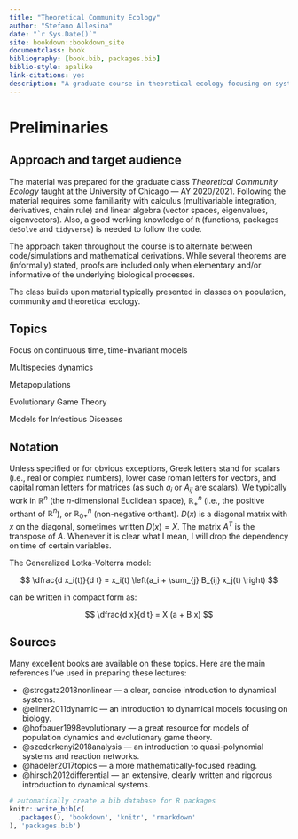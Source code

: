 ```yaml
--- 
title: "Theoretical Community Ecology"
author: "Stefano Allesina"
date: "`r Sys.Date()`"
site: bookdown::bookdown_site
documentclass: book
bibliography: [book.bib, packages.bib]
biblio-style: apalike
link-citations: yes
description: "A graduate course in theoretical ecology focusing on systems with multiple species."
---
```

# Preliminaries

## Approach and target audience

The material was prepared for the graduate class *Theoretical Community Ecology* taught at the University of Chicago --- AY 2020/2021. Following the material requires some familiarity with calculus (multivariable integration, derivatives, chain rule) and linear algebra (vector spaces, eigenvalues, eigenvectors). Also, a good working knowledge of `R` (functions, packages `deSolve` and `tidyverse`) is needed to follow the code.

The approach taken throughout the course is to alternate between code/simulations and mathematical derivations. While several theorems are (informally) stated, proofs are included only when elementary and/or informative of the underlying biological processes.

The class builds upon material typically presented in classes on population, community and theoretical ecology.

## Topics

Focus on continuous time, time-invariant models

Multispecies dynamics

Metapopulations

Evolutionary Game Theory

Models for Infectious Diseases

## Notation

Unless specified or for obvious exceptions, Greek letters stand for scalars (i.e., real or complex numbers), lower case roman letters for vectors, and capital roman letters for matrices (as such $a_i$ or $A_{ij}$ are scalars). We typically work in $\mathbb{R}^n$ (the $n$-dimensional Euclidean space), $\mathbb{R}^n_+$ (i.e., the positive orthant of $\mathbb{R}^n$), or $\mathbb{R}^n_{0+}$ (non-negative orthant).  $D(x)$ is a diagonal matrix with $x$ on the diagonal, sometimes written $D(x) = X$. The matrix $A^T$ is the transpose of $A$. Whenever it is clear what I mean, I will drop the dependency on time of certain variables. 

The Generalized Lotka-Volterra model:

$$
\dfrac{d x_i(t)}{d t} = x_i(t) \left(a_i + \sum_{j} B_{ij} x_j(t) \right)
$$

can be written in compact form as:

$$
\dfrac{d x}{d t} = X (a + B x)
$$

## Sources

Many excellent books are available on these topics. Here are the main references I've used in preparing these lectures:

- @strogatz2018nonlinear --- a clear, concise introduction to dynamical systems.
- @ellner2011dynamic --- an introduction to dynamical models focusing on biology.
- @hofbauer1998evolutionary --- a great resource for models of population dynamics and evolutionary game theory.
- @szederkenyi2018analysis --- an introduction to quasi-polynomial systems and reaction networks.
- @hadeler2017topics --- a more mathematically-focused reading.
- @hirsch2012differential --- an extensive, clearly written and rigorous introduction to dynamical systems.

```r
# automatically create a bib database for R packages
knitr::write_bib(c(
  .packages(), 'bookdown', 'knitr', 'rmarkdown'
), 'packages.bib')
```
